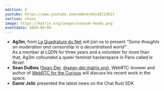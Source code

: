 ```yaml
---
edition: 6
youtube: https://www.youtube.com/embed/AGs4ZC24Q1Y
section: otwsu
image: https://matrix.org/images/otwsu6-heads.png
eventdate: 2020-09-09
---
```


* **Ag3m**, from [La Quadrature du Net](https://www.laquadrature.net) will join us to present _"Some thoughts on moderation and censorship in a decentralised world"_ .  
    As a member at LQDN for three years and a volunteer for more than that, Ag3m cofounded a queer feminist hackerspace in Paris called _le Reset_.
* **Sean DuBois** ([Sean-Der](https://github.com/Sean-Der),  [@sean-der:matrix.org](https://to.chat.dingshunyu.top/#/@sean-der:matrix.org)), WebRTC-knower and author of  [WebRTC for the Curious](https://webrtcforthecurious.com) will discuss his recent work in the space.
* **Damir Jelić** presented the latest news on the Chat Rust SDK
